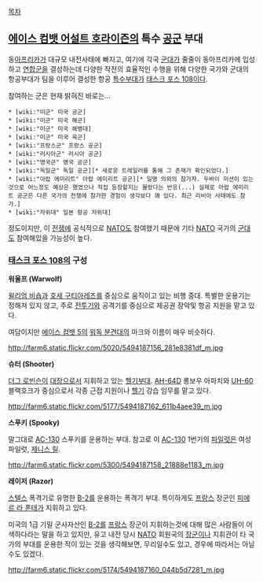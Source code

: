 [[목차]]

== [[에이스 컴뱃 어설트 호라이즌]]의 특수 [[공군]] 부대 ==

동[[아프리카]]가 대규모 내전사태에 빠지고, 여기에 각국 [[군대]]가 줄줄이 동아프리카에 입성하고 [[연합군]]을 결성하는데 다양한 작전의 효율적인 수행을 위해 다양한 국가와 군대의 항공부대가 팀을 이루어 결성한 항공 [[특수부대]]가 [[태스크 포스 108]]이다.  

참여하는 군은 현재 밝혀진 바로는...
 * [wiki:"미군" 미국 공군]
 * [wiki:"미군" 미국 해군]
 * [wiki:"미군" 미국 해병대]
 * [wiki:"미군" 미국 육군]
 * [wiki:"프랑스군" 프랑스 공군]
 * [wiki:"러시아군" 러시아 공군]
 * [wiki:"영국군" 영국 공군]
 * [wiki:"독일군" 독일 공군][* 새로운 트레일러를 통해 그 존재가 확인되었다.]
 * [wiki:"아랍 에미리트" 아랍 에미리트 공군][* 일명 의외의 참가자. 두바이 미션이 있는것으로 어느정도 예상은 했었으나 직접 등장할지는 몰랐다는 반응(...) 실제로 아랍 에미리트 공군은 다른 국가의 전쟁에 참가한 경험이 생각보다 꽤 있다. 최근 리비아 사태에도 참가.]
 * [wiki:"자위대" 일본 항공 자위대]


정도이지만, 이 [[전쟁]]에 공식적으로 [[NATO]]도 참여했기 때문에 기타 [[NATO]] 국가의 [[군대]]도 참여해있을 가능성이 높다.

=== [[태스크 포스 108]]의 구성 ===

'''워울프 (Warwolf)'''

[[윌리엄 비숍]]과 [[호세 구티아레즈]]를 중심으로 움직이고 있는 비행 중대. 특별한 운용기는 정해져 있지 않고, 주로 [[전투기]]와 공격기를 중심으로 제공권 장악및 항공 지원을 맡고 있다. 

여담이지만 [[에이스 컴뱃 5]]의 [[워독 분견대]]의 마크와 이름이 매우 비슷하다.

http://farm6.static.flickr.com/5020/5494187156_281e8381df_m.jpg


'''슈터 (Shooter)'''

[[더그 로빈슨]]이 [[대장]]으로서 지휘하고 있는 [[헬기]]부대. [[AH-64]]D 롱보우 아파치와 [[UH-60]] 블랙호크가 중심으로서 각종 근접 지원이나 [[헬기]] 강습 임무를 맡고 있다. 

http://farm6.static.flickr.com/5177/5494187162_611b4aee39_m.jpg


'''스푸키 (Spooky)'''

말그대로 [[AC-130]] 스푸키를 운용하는 부대. 참고로 이 [[AC-130]] 1번기의 [[파일럿]]은 여성 파일럿, [[제니스 릴]].

http://farm6.static.flickr.com/5300/5494187158_21888e1183_m.jpg


'''레이저 (Razor)'''

[[스텔스]] 폭격기로 유명한 [[B-2]]를 운용하는 폭격기 부대. 특이하게도 [[프랑스]] 장군인 [[피에르 라 폰테]]가 지휘하고 있다. 

미국의 1급 기밀 군사자산인 [[B-2]]를 [[프랑스]] 장군이 지휘하는것에 대해 많은 사람들이 어색하다라는 말을 하고 있지만, 유고 내전 당시 [[NATO]] 회원국의 [[장군]]이나 지휘관이 타 국가의 부대를 운용한 적이 있는 것을 생각해보면, 무리일수도 있고, 경우에 따라서는 아닐수도 있겠다.

http://farm6.static.flickr.com/5174/5494187160_044b5d7281_m.jpg
